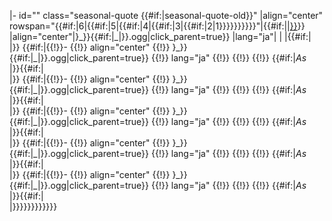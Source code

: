 <includeonly>|- id="{{trim|{{{1|}}}}}" class="seasonal-quote {{#if:{{{season|}}}|seasonal-quote-old}}"
|align="center" rowspan="{{#if:{{{ja6|}}}|6|{{#if:{{{ja5|}}}|5|{{#if:{{{ja4|}}}|4|{{#if:{{{ja3|}}}|3|{{#if:{{{ja2|}}}|2|1}}}}}}}}}}"|{{#if:{{{name|}}}|{{{1|}}}|[[{{trim|{{{1|}}}}}]]}}
|align="center"|{{Audio|file={{trim|{{{name|{{{1|}}}}}}}}{{{form|}}}_{{trim|{{{season|{{#explode:{{PAGENAME}}|/|1}}}}}}}{{#if:{{{line|}}}|_{{trim|{{{line|}}}}}|}}.ogg|click_parent=true}}
|lang="ja"|{{trim|{{{ja|}}}}}
|{{trim|{{{en|}}}}}
|{{#if:{{{line|}}}|''{{trim|{{{line|}}}}}''<br>|}}{{trim|{{{note|}}}}}
{{#if:{{{ja2|}}}|{{!}}-
{{!}} align="center" {{!}} {{Audio|file={{trim|{{{2|{{{1|}}}}}}}}{{{form2|}}}_{{trim|{{{season2|{{#explode:{{PAGENAME}}|/|1}}}}}}}{{#if:{{{line2|}}}|_{{trim|{{{line2|}}}}}|}}.ogg|click_parent=true}}
{{!}} lang="ja" {{!}} {{trim|{{{ja2|}}}}}
{{!}} {{trim|{{{en2|}}}}}
{{!}} {{#if:{{{2|}}}|''As {{trim|{{{2|}}}}}''<br>|}}{{#if:{{{line2|}}}|''{{trim|{{{line2|}}}}}''<br>|}}{{trim|{{{note2|}}}}}
{{#if:{{{ja3|}}}|{{!}}-
{{!}} align="center" {{!}} {{Audio|file={{trim|{{{2|{{{1|}}}}}}}}{{{form3|}}}_{{trim|{{{season3|{{#explode:{{PAGENAME}}|/|1}}}}}}}{{#if:{{{line3|}}}|_{{trim|{{{line3|}}}}}|}}.ogg|click_parent=true}}
{{!}} lang="ja" {{!}} {{trim|{{{ja3|}}}}}
{{!}} {{trim|{{{en3|}}}}}
{{!}} {{#if:{{{2|}}}|''As {{trim|{{{2|}}}}}''<br>|}}{{#if:{{{line3|}}}|''{{trim|{{{line3|}}}}}''<br>|}}{{trim|{{{note3|}}}}}
{{#if:{{{ja4|}}}|{{!}}-
{{!}} align="center" {{!}} {{Audio|file={{trim|{{{2|{{{1|}}}}}}}}{{{form4|}}}_{{trim|{{{season4|{{#explode:{{PAGENAME}}|/|1}}}}}}}{{#if:{{{line4|}}}|_{{trim|{{{line4|}}}}}|}}.ogg|click_parent=true}}
{{!}} lang="ja" {{!}} {{trim|{{{ja4|}}}}}
{{!}} {{trim|{{{en4|}}}}}
{{!}} {{#if:{{{2|}}}|''As {{trim|{{{2|}}}}}''<br>|}}{{#if:{{{line4|}}}|''{{trim|{{{line4|}}}}}''<br>|}}{{trim|{{{note4|}}}}}
{{#if:{{{ja5|}}}|{{!}}-
{{!}} align="center" {{!}} {{Audio|file={{trim|{{{2|{{{1|}}}}}}}}{{{form5|}}}_{{trim|{{{season5|{{#explode:{{PAGENAME}}|/|1}}}}}}}{{#if:{{{line5|}}}|_{{trim|{{{line5|}}}}}|}}.ogg|click_parent=true}}
{{!}} lang="ja" {{!}} {{trim|{{{ja5|}}}}}
{{!}} {{trim|{{{en5|}}}}}
{{!}} {{#if:{{{2|}}}|''As {{trim|{{{2|}}}}}''<br>|}}{{#if:{{{line5|}}}|''{{trim|{{{line5|}}}}}''<br>|}}{{trim|{{{note5|}}}}}
{{#if:{{{ja6|}}}|{{!}}-
{{!}} align="center" {{!}} {{Audio|file={{trim|{{{2|{{{1|}}}}}}}}{{{form6|}}}_{{trim|{{{season6|{{#explode:{{PAGENAME}}|/|1}}}}}}}{{#if:{{{line6|}}}|_{{trim|{{{line6|}}}}}|}}.ogg|click_parent=true}}
{{!}} lang="ja" {{!}} {{trim|{{{ja6|}}}}}
{{!}} {{trim|{{{en6|}}}}}
{{!}} {{#if:{{{2|}}}|''As {{trim|{{{2|}}}}}''<br>|}}{{#if:{{{line6|}}}|''{{trim|{{{line6|}}}}}''<br>|}}{{trim|{{{note6|}}}}}}}}}}}}}}}</includeonly>